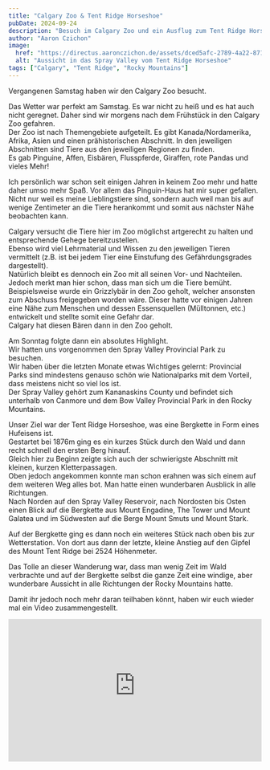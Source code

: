 ```yaml
---
title: "Calgary Zoo & Tent Ridge Horseshoe"
pubDate: 2024-09-24
description: "Besuch im Calgary Zoo und ein Ausflug zum Tent Ridge Horseshoe im Spray Valley Provincial Park."
author: "Aaron Czichon"
image:
  href: "https://directus.aaronczichon.de/assets/dced5afc-2789-4a22-871e-30c1777391f4.jpg?quality=70&width=1600"
  alt: "Aussicht in das Spray Valley vom Tent Ridge Horseshoe"
tags: ["Calgary", "Tent Ridge", "Rocky Mountains"]
---
```



Vergangenen Samstag haben wir den Calgary Zoo besucht.

Das Wetter war perfekt am Samstag. Es war nicht zu heiß und es hat auch nicht geregnet. Daher sind wir morgens nach dem Frühstück in den Calgary Zoo gefahren.  
Der Zoo ist nach Themengebiete aufgeteilt. Es gibt Kanada/Nordamerika, Afrika, Asien und einen prähistorischen Abschnitt. In den jeweiligen Abschnitten sind Tiere aus den jeweiligen Regionen zu finden.  
Es gab Pinguine, Affen, Eisbären, Flusspferde, Giraffen, rote Pandas und vieles Mehr!

Ich persönlich war schon seit einigen Jahren in keinem Zoo mehr und hatte daher umso mehr Spaß. Vor allem das Pinguin-Haus hat mir super gefallen. Nicht nur weil es meine Lieblingstiere sind, sondern auch weil man bis auf wenige Zentimeter an die Tiere herankommt und somit aus nächster Nähe beobachten kann.

<DirectusGallery folderName="40 Zoo" />

Calgary versucht die Tiere hier im Zoo möglichst artgerecht zu halten und entsprechende Gehege bereitzustellen.  
Ebenso wird viel Lehrmaterial und Wissen zu den jeweiligen Tieren vermittelt (z.B. ist bei jedem Tier eine Einstufung des Gefährdungsgrades dargestellt).  
Natürlich bleibt es dennoch ein Zoo mit all seinen Vor- und Nachteilen.  
Jedoch merkt man hier schon, dass man sich um die Tiere bemüht.  
Beispielsweise wurde ein Grizzlybär in den Zoo geholt, welcher ansonsten zum Abschuss freigegeben worden wäre. Dieser hatte vor einigen Jahren eine Nähe zum Menschen und dessen Essensquellen (Mülltonnen, etc.) entwickelt und stellte somit eine Gefahr dar.  
Calgary hat diesen Bären dann in den Zoo geholt.

Am Sonntag folgte dann ein absolutes Highlight.  
Wir hatten uns vorgenommen den Spray Valley Provincial Park zu besuchen.  
Wir haben über die letzten Monate etwas Wichtiges gelernt: Provincial Parks sind mindestens genauso schön wie Nationalparks mit dem Vorteil, dass meistens nicht so viel los ist.  
Der Spray Valley gehört zum Kananaskins County und befindet sich unterhalb von Canmore und dem Bow Valley Provincial Park in den Rocky Mountains.

Unser Ziel war der Tent Ridge Horseshoe, was eine Bergkette in Form eines Hufeisens ist.  
Gestartet bei 1876m ging es ein kurzes Stück durch den Wald und dann recht schnell den ersten Berg hinauf.  
Gleich hier zu Beginn zeigte sich auch der schwierigste Abschnitt mit kleinen, kurzen Kletterpassagen.  
Oben jedoch angekommen konnte man schon erahnen was sich einem auf dem weiteren Weg alles bot. Man hatte einen wunderbaren Ausblick in alle Richtungen.  
Nach Norden auf den Spray Valley Reservoir, nach Nordosten bis Osten einen Blick auf die Bergkette aus Mount Engadine, The Tower und Mount Galatea und im Südwesten auf die Berge Mount Smuts und Mount Stark.

<DirectusGallery folderName="40 Spray Valley" />

Auf der Bergkette ging es dann noch ein weiteres Stück nach oben bis zur Wetterstation. Von dort aus dann der letzte, kleine Anstieg auf den Gipfel des Mount Tent Ridge bei 2524 Höhenmeter.

Das Tolle an dieser Wanderung war, dass man wenig Zeit im Wald verbrachte und auf der Bergkette selbst die ganze Zeit eine windige, aber wunderbare Aussicht in alle Richtungen der Rocky Mountains hatte.

Damit ihr jedoch noch mehr daran teilhaben könnt, haben wir euch wieder mal ein Video zusammengestellt.

<div style="position: relative; padding-top: 56.25%;">
  <iframe
    src="https://customer-rnx58v5rm01lsk0m.cloudflarestream.com/7c2dffc93e50aaa364bc2f2bb32b38dd/iframe?poster=https%3A%2F%2Fcustomer-rnx58v5rm01lsk0m.cloudflarestream.com%2F7c2dffc93e50aaa364bc2f2bb32b38dd%2Fthumbnails%2Fthumbnail.jpg%3Ftime%3D%26height%3D600"
    loading="lazy"
    style="border: none; position: absolute; top: 0; left: 0; height: 100%; width: 100%;"
    allow="accelerometer; gyroscope; autoplay; encrypted-media; picture-in-picture;"
    allowfullscreen="true"
  ></iframe>
</div>

